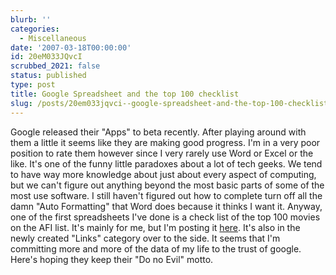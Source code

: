 ```yaml
---
blurb: ''
categories:
  - Miscellaneous
date: '2007-03-18T00:00:00'
id: 20eM033JQvcI
scrubbed_2021: false
status: published
type: post
title: Google Spreadsheet and the top 100 checklist
slug: /posts/20em033jqvci--google-spreadsheet-and-the-top-100-checklist
---
```


Google released their "Apps" to beta recently. After playing around
with them a little it seems like they are making good progress. I'm
in a very poor position to rate them however since I very rarely
use Word or Excel or the like. It's one of the funny little
paradoxes about a lot of tech geeks. We tend to have way more
knowledge about just about every aspect of computing, but we can't
figure out anything beyond the most basic parts of some of the most
use software. I still haven't figured out how to complete turn off
all the damn "Auto Formatting" that Word does because it thinks I
want it. Anyway, one of the first spreadsheets I've done is a check
list of the top 100 movies on the AFI list. It's mainly for me, but
I'm posting it
[here](http://spreadsheets.google.com/pub?key=pUE6lsTlsri8jy6AiOCTFMQ).
It's also in the newly created "Links" category over to the side.
It seems that I'm committing more and more of the data of my life
to the trust of google. Here's hoping they keep their "Do no Evil"
motto.
